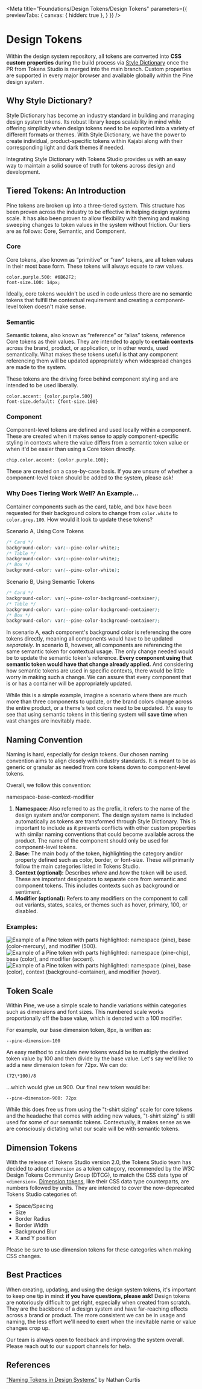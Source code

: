 
<Meta title="Foundations/Design Tokens/Design Tokens"  parameters={{ previewTabs: { canvas: { hidden: true }, } }} />

# Design Tokens

Within the design system repository, all tokens are converted into **CSS custom properties** during the build process via [Style Dictionary](https://amzn.github.io/style-dictionary/#/README) once the PR from Tokens Studio is merged into the main branch. Custom properties are supported in every major browser and available globally within the Pine design system.

## Why Style Dictionary?

Style Dictionary has become an industry standard in building and managing design system tokens. Its robust library keeps scalability in mind while offering simplicity when design tokens need to be exported into a variety of different formats or themes. With Style Dictionary, we have the power to create individual, product-specific tokens within Kajabi along with their corresponding light and dark themes if needed.

Integrating Style Dictionary with Tokens Studio provides us with an easy way to maintain a solid source of truth for tokens across design and development.

## Tiered Tokens: An Introduction

Pine tokens are broken up into a three-tiered system. This structure has been proven across the industry to be effective in helping design systems scale. It has also been proven to allow flexibility with theming and making sweeping changes to token values in the system without friction. Our tiers are as follows: Core, Semantic, and Component.

### Core

Core tokens, also known as “primitive” or “raw” tokens, are all token values in their most base form. These tokens will always equate to raw values.

```
color.purple.500: #6B62F2;
font-size.100: 14px;
```

Ideally, core tokens wouldn't be used in code unless there are no semantic tokens that fulfill the contextual requirement and creating a component-level token doesn't make sense.

### Semantic

Semantic tokens, also known as “reference” or “alias” tokens, reference Core tokens as their values. They are intended to apply to **certain contexts** across the brand, product, or application, or in other words, used semantically. What makes these tokens useful is that any component referencing them will be updated appropriately when widespread changes are made to the system.

These tokens are the driving force behind component styling and are intended to be used liberally.

```
color.accent: {color.purple.500}
font-size.default: {font-size.100}
```

### Component

Component-level tokens are defined and used locally within a component. These are created when it makes sense to apply component-specific styling in contexts where the value differs from a semantic token value or when it'd be easier than using a Core token directly.

```
chip.color.accent: {color.purple.100};
```

These are created on a case-by-case basis. If you are unsure of whether a component-level token should be added to the system, please ask!

### Why Does Tiering Work Well? An Example…

Container components such as the card, table, and box have been requested for their background colors to change from `color.white` to `color.grey.100`. How would it look to update these tokens?

Scenario A, Using Core Tokens

```css
/* Card */
background-color: var(--pine-color-white);
/* Table */
background-color: var(--pine-color-white);
/* Box */
background-color: var(--pine-color-white);
```

Scenario B, Using Semantic Tokens

```css
/* Card */
background-color: var(--pine-color-background-container);
/* Table */
background-color: var(--pine-color-background-container);
/* Box */
background-color: var(--pine-color-background-container);
```

In scenario A, each component's background color is referencing the core tokens directly, meaning all components would have to be updated _separately_. In scenario B, however, all components are referencing the same semantic token for contextual usage. The only change needed would be to update the semantic token's reference. **Every component using that semantic token would have that change already applied.** And considering how semantic tokens are used in specific contexts, there would be little worry in making such a change. We can assure that every component that is or has a container will be appropriately updated.

While this is a simple example, imagine a scenario where there are much more than three components to update, or the brand colors change across the entire product, or a theme's text colors need to be updated. It's easy to see that using semantic tokens in this tiering system will **save time** when vast changes are inevitably made.

## Naming Convention

Naming is hard, especially for design tokens. Our chosen naming convention aims to align closely with industry standards. It is meant to be as generic or granular as needed from core tokens down to component-level tokens.

Overall, we follow this convention:

namespace-base-context-modifier

1. **Namespace:** Also referred to as the prefix, it refers to the name of the design system and/or component. The design system name is included automatically as tokens are transformed through Style Dictionary. This is important to include as it prevents conflicts with other custom properties with similar naming conventions that could become available across the product. The name of the component should only be used for component-level tokens.
2. **Base:** The main body of the token, highlighting the category and/or property defined such as color, border, or font-size. These will primarily follow the main categories listed in Tokens Studio.
3. **Context (optional):** Describes _where_ and _how_ the token will be used. These are important designators to separate core from semantic and component tokens. This includes contexts such as background or sentiment.
4. **Modifier (optional):** Refers to any modifiers on the component to call out variants, states, scales, or themes such as hover, primary, 100, or disabled.

### Examples:

<img src={TokenExample1} alt="Example of a Pine token with parts highlighted: namespace (pine), base (color-mercury), and modifier (500)." />
<img src={TokenExample2} alt="Example of a Pine token with parts highlighted: namespace (pine-chip), base (color), and modifier (accent)." />
<img src={TokenExample3} alt="Example of a Pine token with parts highlighted: namespace (pine), base (color), context (background-container), and modifier (hover)." />

## Token Scale

Within Pine, we use a simple scale to handle variations within categories such as dimensions and font sizes. This numbered scale works proportionally off the base value, which is denoted with a 100 modifier.

For example, our base dimension token, 8px, is written as:

`--pine-dimension-100`

An easy method to calculate new tokens would be to multiply the desired token value by 100 and then divide by the base value. Let's say we'd like to add a new dimension token for 72px. We can do:

`(72\*100)/8`

…which would give us 900. Our final new token would be:

`--pine-dimension-900: 72px`

While this does free us from using the "t-shirt sizing" scale for core tokens and the headache that comes with adding new values, "t-shirt sizing" is still used for some of our semantic tokens. Contextually, it makes sense as we are consciously dictating what our scale will be with semantic tokens.

## Dimension Tokens

With the release of Tokens Studio version 2.0, the Tokens Studio team has decided to adopt `dimension` as a token category, recommended by the W3C Design Tokens Community Group (DTCG), to match the CSS data type of `<dimension>`. [Dimension tokens](https://docs.tokens.studio/token-types/token-type-dimension), like their CSS data type counterparts, are numbers followed by units. They are intended to cover the now-deprecated Tokens Studio categories of:

- Space/Spacing
- Size
- Border Radius
- Border Width
- Background Blur
- X and Y position

Please be sure to use dimension tokens for these categories when making CSS changes.

## Best Practices

When creating, updating, and using the design system tokens, it's important to keep one tip in mind: **if you have questions, please ask!** Design tokens are notoriously difficult to get right, especially when created from scratch. They are the backbone of a design system and have far-reaching effects across a brand or product. The more consistent we can be in usage and naming, the less effort we'll need to exert when the inevitable name or value changes crop up.

Our team is always open to feedback and improving the system overall. Please reach out to our support channels for help.

## References

[“Naming Tokens in Design Systems”](https://medium.com/eightshapes-llc/naming-tokens-in-design-systems-9e86c7444676) by Nathan Curtis
